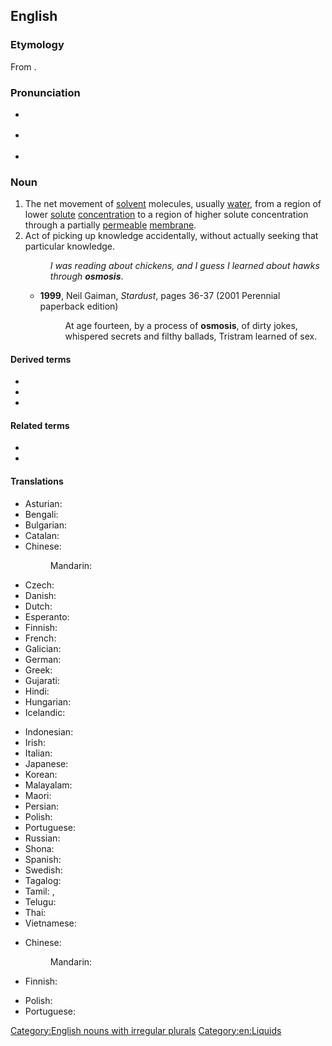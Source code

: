 {{also|ósmosis}}
==English==
{{wikipedia}}

===Etymology===
From {{der|en|grc|ὠσμός||push}}.

===Pronunciation===
* {{a|RP}} {{IPA|en|/ɒzˈməʊsɪs/|/ɒsˈməʊsɪs/}}
* {{a|GA}} {{IPA|en|/ɑzˈmoʊsɪs/|/ɑsˈmoʊsɪs/}}
* {{rhymes|en|əʊsɪs}}

===Noun===
{{en-noun|~|osmoses}}

# The net movement of [[solvent]] molecules, usually [[water]], from a region of lower [[solute]] [[concentration]] to a region of higher solute concentration through a partially [[permeable]] [[membrane]].
# Act of picking up knowledge accidentally, without actually seeking that particular knowledge.
#: ''I was reading about chickens, and I guess I learned about hawks through '''osmosis'''''.
#* '''1999''', Neil Gaiman, ''Stardust'', pages 36-37 (2001 Perennial paperback edition)
#*: At age fourteen, by a process of '''osmosis''', of dirty jokes, whispered secrets and filthy ballads, Tristram learned of sex.

====Derived terms====
* {{l|en|electroosmosis}}
* {{l|en|endosmosis}}
* {{l|en|exosmosis}}

====Related terms====
* {{l|en|osmotic}}
* {{l|en|osmose}}

====Translations====
{{trans-top|movement of molecules}}
* Asturian: {{t|ast|ósmosis|f}}
* Bengali: {{t|bn|অভিস্রবণ}}
* Bulgarian: {{t|bg|осмоза|f}}
* Catalan: {{t|ca|osmosi|f}}
* Chinese:
*: Mandarin: {{t+|cmn|渗透|tr=shèntòu|sc=Hani}}
* Czech: {{t|cs|osmóza|f}}
* Danish: {{t+|da|osmose|c}}
* Dutch: {{t+|nl|osmose|f}}
* Esperanto: {{t|eo|osmozo}}
* Finnish: {{t+|fi|osmoosi}}
* French: {{t+check|fr|osmose|f}}
* Galician: {{t+|gl|osmose|f}}
* German: {{t+check|de|Osmose|f}}
* Greek: {{t+|el|ώσμωση}}
* Gujarati: {{t|gu|અભિસરણ}}
* Hindi: {{t|hi|परासरण}}
* Hungarian: {{t+|hu|ozmózis}}
* Icelandic: {{t|is|himnuflæði}}
{{trans-mid}}
* Indonesian: {{t+|id|osmosis}}
* Irish: {{t|ga|osmóis|f}}
* Italian: {{t+check|it|osmosi|f}}
* Japanese: {{t+|ja|浸透|tr=shintou|sc=Jpan}}
* Korean: {{t+|ko|삼투}}
* Malayalam: {{t+|ml|വൃതിവ്യാപനം|sc=Mlym}}
* Maori: {{t|mi|rerewai}}
* Persian: {{t|fa|اسمز|tr=osmoz}}
* Polish: {{t|pl|osmoza|f}}
* Portuguese: {{t+|pt|osmose}}
* Russian: {{t+|ru|о́смос|m}}
* Shona: {{t|sn|musenerera}}
* Spanish: {{t+|es|ósmosis|f}}
* Swedish: {{t+|sv|osmos|c}}
* Tagalog: {{t|tl|pananagos}}
* Tamil: {{t+|ta|சவ்வூடு பரவல்|sc=Taml}}, {{t|ta|பிரசாரணம்|sc=Taml}}
* Telugu: {{t+|te|ద్రవాభిసరణం|sc=Telu}}
* Thai: {{t|th|การออสโมสิส}}
* Vietnamese: {{t|vi|[[sự]] [[thẩm thấu]]}}
{{trans-bottom}}

{{trans-top|picking up knowledge accidentally}}
* Chinese:
*: Mandarin: {{t+|cmn|耳濡目染|tr=ěrrúmùrǎn}}
* Finnish: {{t+|fi|samalla}} {{qualifier|adverb: through osmosis}}
{{trans-mid}}
* Polish: {{t|pl|osmoza|f}}
* Portuguese: {{t+|pt|osmose|f}}
{{trans-bottom}}

[[Category:English nouns with irregular plurals]]
[[Category:en:Liquids]]